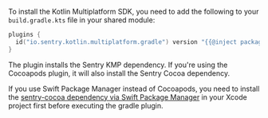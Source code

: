 To install the Kotlin Multiplatform SDK, you need to add the following to your `build.gradle.kts` file in your shared module:

```kotlin {filename:shared/build.gradle.kts}
plugins {
  id("io.sentry.kotlin.multiplatform.gradle") version "{{@inject packages.version('sentry.kotlin.kmp', '0.9.0') }}"
}
```

The plugin installs the Sentry KMP dependency. If you're using the Cocoapods plugin, it will also install the Sentry Cocoa dependency.

<Note>

If you use Swift Package Manager instead of Cocoapods, you need to install the [sentry-cocoa dependency via Swift Package Manager](/platforms/apple/guides/ios/install/swift-package-manager/) in your Xcode project first before executing the gradle plugin. 

</Note>
